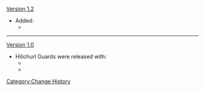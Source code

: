 [[Version 1.2]]
* Added:
** {{Enemy|Ice Shield Hilichurl Guard}}
----
[[Version 1.0]]
* Hilichurl Guards were released with:
** {{Enemy|Wooden Shield Hilichurl Guard}}
** {{Enemy|Rock Shield Hilichurl Guard}}
<noinclude>[[Category:Change History]]</noinclude>